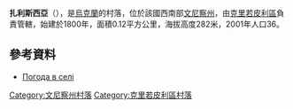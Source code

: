 {{coord|48|18|52|N|28|48|57|E|scale:30000|display=title}}

'''扎利斯西亞'''（{{lang-uk|Залісся}}），是[[烏克蘭|烏克蘭]]的村落，位於該國西南部[[文尼察州|文尼察州]]，由[[克里若皮利區|克里若皮利區]]負責管轄，始建於1800年，面積0.12平方公里，海拔高度282米，2001年人口36。

==參考資料==
* [http://weather.in.ua/ua/vinnickaja/8350 Погода в селі ] {{Wayback|url=http://weather.in.ua/ua/vinnickaja/8350 |date=20160305194756 }}

[[Category:文尼察州村落|Category:文尼察州村落]]
[[Category:克里若皮利區村落|Category:克里若皮利區村落]]


{{Vinnytsia-geo-stub}}